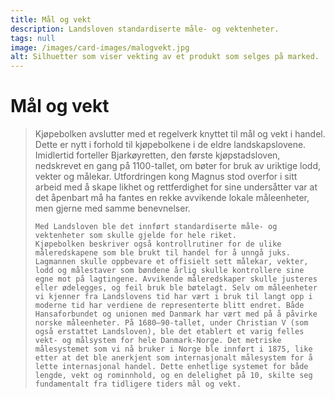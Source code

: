 ```yaml
---
title: Mål og vekt
description: Landsloven standardiserte måle- og vektenheter.
tags: null
image: /images/card-images/malogvekt.jpg
alt: Silhuetter som viser vekting av et produkt som selges på marked.
---
```



# Mål og vekt

<Blockquote
    quote='«Fordi det nå er vedtatt over hele landet at samme pund, vetter, lodd, målekar og stikker skal gjelde over hele landet, slik at fåkunnige folk kan narres mye mindre, hvor de enn kan være i landet.»'
    footer='Kjøpebolken, kapittel 29' />


<Container stil="initial side">
    Kjøpebolken avslutter med et regelverk knyttet til mål og vekt i handel. Dette er nytt i forhold til kjøpebolkene i de eldre landskapslovene. 
    Imidlertid forteller Bjarkøyretten, den første kjøpstadsloven, nedskrevet en gang på 1100-tallet, om bøter for bruk av uriktige lodd, vekter og målekar. 
    Utfordringen kong Magnus stod overfor i sitt arbeid med å skape likhet og rettferdighet for sine undersåtter var at det åpenbart må ha fantes en rekke avvikende lokale måleenheter, men gjerne med samme benevnelser. 
    
    Med Landsloven ble det innført standardiserte måle- og vektenheter som skulle gjelde for hele riket.
    Kjøpebolken beskriver også kontrollrutiner for de ulike måleredskapene som ble brukt til handel for å unngå juks. Lagmannen skulle oppbevare et offisielt sett målekar, vekter, lodd og målestaver som bøndene årlig skulle kontrollere sine egne mot på lagtingene. Avvikende måleredskaper skulle justeres eller ødelegges, og feil bruk ble bøtelagt. Selv om måleenheter vi kjenner fra Landslovens tid har vært i bruk til langt opp i moderne tid har verdiene de representerte blitt endret. Både Hansaforbundet og unionen med Danmark har vært med på å påvirke norske måleenheter. På 1680–90-tallet, under Christian V (som også erstattet Landsloven), ble det etablert et varig felles vekt- og målsystem for hele Danmark-Norge. Det metriske målesystemet som vi nå bruker i Norge ble innført i 1875, like etter at det ble anerkjent som internasjonalt målesystem for å lette internasjonal handel. Dette enhetlige systemet for både lengde, vekt og rominnhold, og en delelighet på 10, skilte seg fundamentalt fra tidligere tiders mål og vekt.
</Container>

<Figure
    image="/images/kjopebolken/vekt.jpg"
    title="Ulike vektlodd fra utstillingen. Foto: Olaf Knarvik"
    alt="Ulike vekt fra utstillingsmonter."
>
</Figure>
